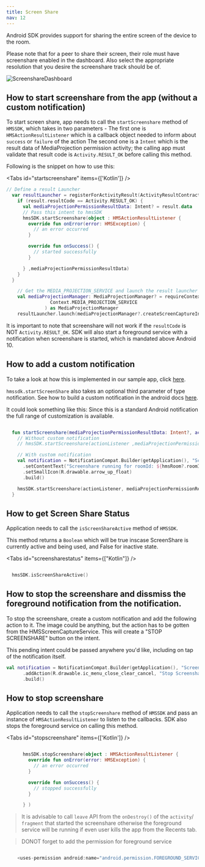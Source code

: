 ```yaml
---
title: Screen Share
nav: 12
---
```


Android SDK provides support for sharing the entire screen of the device to the room.

Please note that for a peer to share their screen, their role must have screenshare enabled in the dashboard. Also select the appropriate resolution that you desire the screenshare track should be of.

![ScreenshareDashboard](/docs/v2/screenshare-dashboard.png)

## How to start screenshare from the app (without a custom notification)
To start screen share, app needs to call the `startScreenshare` method of `HMSSDK`, which takes in two parameters -
    The first one is `HMSActionResultListener` which is a callback object needed to inform about `success`
        or `failure` of the action
    The second one is a `Intent` which is the result data of MediaProjection permission activity;
    the calling app must validate that result code is `Activity.RESULT_OK` before
    calling this method.

Following is the snippet on how to use this:

<Tabs id="startscreenshare" items={['Kotlin']} />

<Tab id='startscreenshare-0'>

```kotlin
// Define a result Launcher
  var resultLauncher = registerForActivityResult(ActivityResultContracts.StartActivityForResult()) { result ->
    if (result.resultCode == Activity.RESULT_OK) {
      val mediaProjectionPermissionResultData: Intent? = result.data
      // Pass this intent to hmsSDK
      hmsSDK.startScreenshare(object : HMSActionResultListener {
        override fun onError(error: HMSException) {
          // an error occurred
        }

        override fun onSuccess() {
          // started successfully
        }

      } ,mediaProjectionPermissionResultData)
    }
  }

    // Get the MEDIA_PROJECTION_SERVICE and launch the result launcher
    val mediaProjectionManager: MediaProjectionManager? = requireContext().getSystemService(
                Context.MEDIA_PROJECTION_SERVICE
              ) as MediaProjectionManager
    resultLauncher.launch(mediaProjectionManager?.createScreenCaptureIntent())

```


It is important to note that screenshare will not work if the `resultCode` is NOT `Activity.RESULT_OK`.
SDK will also start a foreground service with a notification when screenshare is started, which is mandated above Android 10.

## How to add a custom notification

To take a look at how this is implemented in our sample app, click [here](https://github.com/100mslive/100ms-android/blob/3590777bf0a3677cb9b5001034ea9ed7087f9d90/app/src/main/java/live/hms/app2/ui/meeting/MeetingViewModel.kt#L860).

`hmssdk.startScreenShare` also takes an optional third parameter of type notification. See how to build a custom notification in the android docs [here](https://developer.android.com/training/notify-user/build-notification).

It could look something like this:
Since this is a standard Android notification the full range of customization is available.

```kotlin

  fun startScreenshare(mediaProjectionPermissionResultData: Intent?, actionListener: HMSActionResultListener) {
    // Without custom notification
    // hmsSDK.startScreenshare(actionListener ,mediaProjectionPermissionResultData)

    // With custom notification
    val notification = NotificationCompat.Builder(getApplication(), "ScreenCapture channel")
      .setContentText("Screenshare running for roomId: ${hmsRoom?.roomId}")
      .setSmallIcon(R.drawable.arrow_up_float)
      .build()

    hmsSDK.startScreenshare(actionListener, mediaProjectionPermissionResultData, notification)
  }

```


</Tab>


## How to get Screen Share Status

Application needs to call the `isScreenShareActive` method of `HMSSDK`.

This method returns a `Boolean` which will be true inscase ScreenShare is currently active and being used, and False for inactive state.

<Tabs id="screensharestatus" items={["Kotlin"]} />

<Tab id='screensharestatus-0'>

```kotlin

  hmsSDK.isScreenShareActive()

```

</Tab>

## How to stop the screenshare and dissmiss the foreground notification from the notification.

To stop the screenshare, create a custom notification and add the following action to it. The image could be anything, but the action has to be gotten from the HMSScreenCaptureService.
This will create a "STOP SCREENSHARE" button on the intent.

This pending intent could be passed anywhere you'd like, including on tap of the notification itself.
```kotlin
val notification = NotificationCompat.Builder(getApplication(), "ScreenCapture channel")
      .addAction(R.drawable.ic_menu_close_clear_cancel, "Stop Screenshare", HMSScreenCaptureService.getStopScreenSharePendingIntent(getApplication()))
      .build()

```

## How to stop screenshare

Application needs to call the `stopScreenshare` method of `HMSSDK` and pass an instance of `HMSActionResultListener` to listen to the callbacks.
SDK also stops the foreground service on calling this method.

<Tabs id="stopscreenshare" items={['Kotlin']} />

<Tab id='stopscreenshare-0'>

```kotlin

      hmsSDK.stopScreenshare(object : HMSActionResultListener {
        override fun onError(error: HMSException) {
          // an error occurred
        }

        override fun onSuccess() {
          // stopped successfully
        }

      } )

```

</Tab>


>   It is advisable to call `leave` API from the `onDestroy()` of the `activity`/ `fragment` that
    started the screenshare otherwise the foreground service will be running if even user kills the
    app from the Recents tab.

>   DONOT forget to add the permission for foreground service

```kotlin

    <uses-permission android:name="android.permission.FOREGROUND_SERVICE" />

```